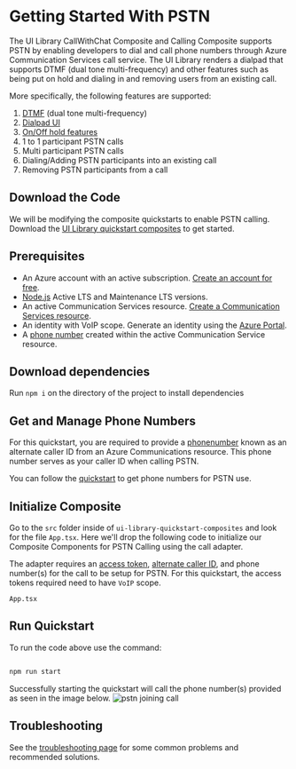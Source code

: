 
<Meta title="Composites/CallComposite/PSTN/Docs" />

# Getting Started With PSTN

The UI Library CallWithChat Composite and Calling Composite supports PSTN by enabling developers to dial and call phone numbers through
Azure Communication Services call service. The UI Library renders a dialpad that supports DTMF (dual tone multi-frequency) and other
features such as being put on hold and dialing in and removing users from an existing call.

More specifically, the following features are supported:

1. [DTMF](./?path=/docs/components-dialpad--docs#dtmf-mode) (dual tone multi-frequency)
2. [Dialpad UI](./?path=/docs/components-dialpad--docs#dialer-mode)
3. [On/Off hold features](./?path=/docs/composites-adapters--docs)
4. 1 to 1 participant PSTN calls
5. Multi participant PSTN calls
6. Dialing/Adding PSTN participants into an existing call
7. Removing PSTN participants from a call

## Download the Code

We will be modifying the composite quickstarts to enable PSTN calling.
Download the [UI Library quickstart composites](https://github.com/Azure-Samples/communication-services-javascript-quickstarts/tree/main/ui-library-quickstart-composites) to get started.

## Prerequisites

- An Azure account with an active subscription. [Create an account for free](https://azure.microsoft.com/free/?WT.mc_id=A261C142F).
- [Node.js](https://nodejs.org/) Active LTS and Maintenance LTS versions.
- An active Communication Services resource. [Create a Communication Services resource](https://docs.microsoft.com/azure/communication-services/quickstarts/create-communication-resource?tabs=windows&pivots=platform-azp).
- An identity with VoIP scope. Generate an identity using the [Azure Portal](https://docs.microsoft.com/azure/communication-services/quickstarts/identity/quick-create-identity).
- A [phone number](https://docs.microsoft.com/en-us/azure/communication-services/quickstarts/telephony/get-phone-number) created within the active Communication Service resource.

## Download dependencies

Run `npm i` on the directory of the project to install dependencies

## Get and Manage Phone Numbers

For this quickstart, you are required to provide a [phonenumber](https://docs.microsoft.com/en-us/azure/communication-services/quickstarts/telephony/get-phone-number)
known as an alternate caller ID from an Azure Communications resource. This phone number serves as your caller ID when calling PSTN.

You can follow the [quickstart](https://docs.microsoft.com/en-us/azure/communication-services/quickstarts/telephony/get-phone-number) to get phone numbers
for PSTN use.

## Initialize Composite

Go to the `src` folder inside of `ui-library-quickstart-composites` and look for the file `App.tsx`.
Here we'll drop the following code to initialize our Composite Components for PSTN Calling using the call adapter.

The adapter requires an [access token](https://docs.microsoft.com/azure/communication-services/concepts/identity-model#access-tokens),
[alternate caller ID](./?path=/docs/composites-adapters--docs), and phone number(s) for the call to be setup for PSTN.
For this quickstart, the access tokens required need to have `VoIP` scope.

`App.tsx`

<Source code={QuickstartPSTNSnippet} />

## Run Quickstart

To run the code above use the command:

```bash

npm run start

```

Successfully starting the quickstart will call the phone number(s) provided as seen in the image below.
![pstn joining call](images/pstn-quickstart.png)

## Troubleshooting

See the [troubleshooting page](./?path=/docs/concepts-troubleshooting--docs) for some common problems and recommended solutions.
